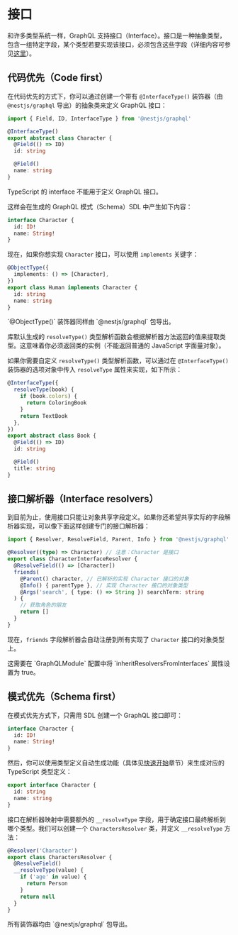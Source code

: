 # 接口

和许多类型系统一样，GraphQL 支持接口（Interface）。接口是一种抽象类型，包含一组特定字段，某个类型若要实现该接口，必须包含这些字段（详细内容可参见[这里](https://graphql.org/learn/schema/#interfaces)）。

## 代码优先（Code first）

在代码优先的方式下，你可以通过创建一个带有 `@InterfaceType()` 装饰器（由 `@nestjs/graphql` 导出）的抽象类来定义 GraphQL 接口：

```ts
import { Field, ID, InterfaceType } from '@nestjs/graphql'

@InterfaceType()
export abstract class Character {
  @Field(() => ID)
  id: string

  @Field()
  name: string
}
```

<CalloutInfo type="warning">

TypeScript 的 interface 不能用于定义 GraphQL 接口。

</CalloutInfo>

这样会在生成的 GraphQL 模式（Schema）SDL 中产生如下内容：

```graphql
interface Character {
  id: ID!
  name: String!
}
```

现在，如果你想实现 `Character` 接口，可以使用 `implements` 关键字：

```ts
@ObjectType({
  implements: () => [Character],
})
export class Human implements Character {
  id: string
  name: string
}
```

<CalloutInfo>
  <div>`@ObjectType()` 装饰器同样由 `@nestjs/graphql` 包导出。</div>
</CalloutInfo>

库默认生成的 `resolveType()` 类型解析函数会根据解析器方法返回的值来提取类型。这意味着你必须返回类的实例（不能返回普通的 JavaScript 字面量对象）。

如果你需要自定义 `resolveType()` 类型解析函数，可以通过在 `@InterfaceType()` 装饰器的选项对象中传入 `resolveType` 属性来实现，如下所示：

```ts
@InterfaceType({
  resolveType(book) {
    if (book.colors) {
      return ColoringBook
    }
    return TextBook
  },
})
export abstract class Book {
  @Field(() => ID)
  id: string

  @Field()
  title: string
}
```

## 接口解析器（Interface resolvers）

到目前为止，使用接口只能让对象共享字段定义。如果你还希望共享实际的字段解析器实现，可以像下面这样创建专门的接口解析器：

```ts
import { Resolver, ResolveField, Parent, Info } from '@nestjs/graphql'

@Resolver((type) => Character) // 注意：Character 是接口
export class CharacterInterfaceResolver {
  @ResolveField(() => [Character])
  friends(
    @Parent() character, // 已解析的实现 Character 接口的对象
    @Info() { parentType }, // 实现 Character 接口的对象类型
    @Args('search', { type: () => String }) searchTerm: string
  ) {
    // 获取角色的朋友
    return []
  }
}
```

现在，`friends` 字段解析器会自动注册到所有实现了 `Character` 接口的对象类型上。

<CalloutInfo type="warning">
  这需要在 `GraphQLModule` 配置中将 `inheritResolversFromInterfaces` 属性设置为 true。
</CalloutInfo>

## 模式优先（Schema first）

在模式优先方式下，只需用 SDL 创建一个 GraphQL 接口即可：

```graphql
interface Character {
  id: ID!
  name: String!
}
```

然后，你可以使用类型定义自动生成功能（具体见[快速开始](/graphql/quick-start)章节）来生成对应的 TypeScript 类型定义：

```ts
export interface Character {
  id: string
  name: string
}
```

接口在解析器映射中需要额外的 `__resolveType` 字段，用于确定接口最终解析到哪个类型。我们可以创建一个 `CharactersResolver` 类，并定义 `__resolveType` 方法：

```ts
@Resolver('Character')
export class CharactersResolver {
  @ResolveField()
  __resolveType(value) {
    if ('age' in value) {
      return Person
    }
    return null
  }
}
```

<CalloutInfo>
  <div>所有装饰器均由 `@nestjs/graphql` 包导出。</div>
</CalloutInfo>
